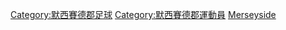 [[Category:默西賽德郡足球|Category:默西賽德郡足球]]
[[Category:默西賽德郡運動員|Category:默西賽德郡運動員]]
[[Category:英格蘭各郡足球運動員|Merseyside]]